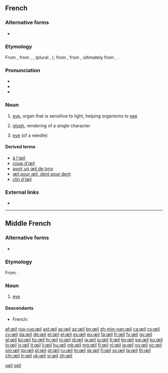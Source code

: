 {{also|oeil}}
==French==

===Alternative forms===
* {{l|fr|oeil}} {{qualifier|nonstandard}}

===Etymology===
From {{etyl|frm|fr}}, from {{etyl|fro|fr}} {{term|oil|lang=fro}}, {{term|uel}}, {{term|ueil|lang=fro}} (plural {{term|olz}}, {{term|ialz}}), from {{etyl|VL.|fr}} {{m|la|oclus}}, from {{etyl|la|fr}} {{term|oculus|lang=la}}, ultimately from {{etyl|ine-pro|fr}} {{m|ine-pro|*h₃okʷ-}}, {{m|ine-pro|*h₃ekʷ-||eye; to see}}.

===Pronunciation===
* {{audio|Fr-œil.ogg|audio|lang=fr}}
* {{IPA|/œj/|lang=fr}}
* {{audio|Fr-Oeil-fr-Paris.ogg|Audio (FR)|lang=fr}}

===Noun===
{{fr-noun|m|yeux|œils}}

# {{qualifier|plural ''[[yeux]]''}} [[eye]], organ that is sensitive to light, helping organisms to [[see]]
# {{qualifier|plural ''[[yeux]]''}} [[glyph]], rendering of a single character
# {{qualifier|plural ''[[œils]]''}} [[eye]] (of a needle)

====Derived terms====
* [[à l'œil]]
* [[coup d'œil]]
* [[avoir un œil de lynx]]
* [[œil pour œil, dent pour dent]]
* [[clin|clin d'œil]]

===External links===
* {{R:TLFi}}

[[Category:fr:Anatomy|oeil]]
[[Category:French terms spelled with Œ|oeil]]

----

==Middle French==

===Alternative forms===
* {{l|frm|oeil}}

===Etymology===
From {{etyl|fro|frm}} {{m|fro|ueil}}.

===Noun===
{{frm-noun|m|yeulx}}

# {{context|anatomy|lang=frm}} [[eye]]

====Descendants====
* French: {{l|fr|œil}}

[[af:œil]]
[[roa-rup:œil]]
[[ast:œil]]
[[ay:œil]]
[[az:œil]]
[[bn:œil]]
[[zh-min-nan:œil]]
[[ca:œil]]
[[cs:œil]]
[[cy:œil]]
[[da:œil]]
[[de:œil]]
[[et:œil]]
[[el:œil]]
[[es:œil]]
[[eu:œil]]
[[fa:œil]]
[[fr:œil]]
[[fy:œil]]
[[gv:œil]]
[[gl:œil]]
[[ko:œil]]
[[hy:œil]]
[[hr:œil]]
[[io:œil]]
[[id:œil]]
[[ia:œil]]
[[iu:œil]]
[[it:œil]]
[[kn:œil]]
[[sw:œil]]
[[ku:œil]]
[[lo:œil]]
[[lv:œil]]
[[lt:œil]]
[[li:œil]]
[[hu:œil]]
[[mk:œil]]
[[mg:œil]]
[[fj:œil]]
[[nl:œil]]
[[ja:œil]]
[[no:œil]]
[[oc:œil]]
[[om:œil]]
[[tpi:œil]]
[[pl:œil]]
[[pt:œil]]
[[ru:œil]]
[[tn:œil]]
[[sk:œil]]
[[fi:œil]]
[[sv:œil]]
[[ta:œil]]
[[th:œil]]
[[chr:œil]]
[[tr:œil]]
[[uk:œil]]
[[vi:œil]]
[[zh:œil]]